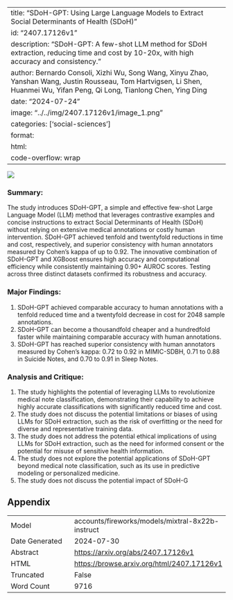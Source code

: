 
---
title: "SDoH-GPT: Using Large Language Models to Extract Social Determinants of Health (SDoH)"
id: "2407.17126v1"
description: "SDoH-GPT: A few-shot LLM method for SDoH extraction, reducing time and cost by 10-20x, with high accuracy and consistency."
author: Bernardo Consoli, Xizhi Wu, Song Wang, Xinyu Zhao, Yanshan Wang, Justin Rousseau, Tom Hartvigsen, Li Shen, Huanmei Wu, Yifan Peng, Qi Long, Tianlong Chen, Ying Ding
date: "2024-07-24"
image: "../../img/2407.17126v1/image_1.png"
categories: ['social-sciences']
format:
  html:
    code-overflow: wrap
---

![](../../img/2407.17126v1/image_1.png)

### Summary:

The study introduces SDoH-GPT, a simple and effective few-shot Large Language Model (LLM) method that leverages contrastive examples and concise instructions to extract Social Determinants of Health (SDoH) without relying on extensive medical annotations or costly human intervention. SDoH-GPT achieved tenfold and twentyfold reductions in time and cost, respectively, and superior consistency with human annotators measured by Cohen's kappa of up to 0.92. The innovative combination of SDoH-GPT and XGBoost ensures high accuracy and computational efficiency while consistently maintaining 0.90+ AUROC scores. Testing across three distinct datasets confirmed its robustness and accuracy.

### Major Findings:

1. SDoH-GPT achieved comparable accuracy to human annotations with a tenfold reduced time and a twentyfold decrease in cost for 2048 sample annotations.
2. SDoH-GPT can become a thousandfold cheaper and a hundredfold faster while maintaining comparable accuracy with human annotations.
3. SDoH-GPT has reached superior consistency with human annotators measured by Cohen’s kappa: 0.72 to 0.92 in MIMIC-SDBH, 0.71 to 0.88 in Suicide Notes, and 0.70 to 0.91 in Sleep Notes.

### Analysis and Critique:

1. The study highlights the potential of leveraging LLMs to revolutionize medical note classification, demonstrating their capability to achieve highly accurate classifications with significantly reduced time and cost.
2. The study does not discuss the potential limitations or biases of using LLMs for SDoH extraction, such as the risk of overfitting or the need for diverse and representative training data.
3. The study does not address the potential ethical implications of using LLMs for SDoH extraction, such as the need for informed consent or the potential for misuse of sensitive health information.
4. The study does not explore the potential applications of SDoH-GPT beyond medical note classification, such as its use in predictive modeling or personalized medicine.
5. The study does not discuss the potential impact of SDoH-G

## Appendix

|          |          |
|----------|----------|
| Model     | accounts/fireworks/models/mixtral-8x22b-instruct       |
| Date Generated     | 2024-07-30       |
| Abstract | [https://arxiv.org/abs/2407.17126v1](https://arxiv.org/abs/2407.17126v1)        |
| HTML     | [https://browse.arxiv.org/html/2407.17126v1](https://browse.arxiv.org/html/2407.17126v1)       |
| Truncated       | False       |
| Word Count       | 9716       |